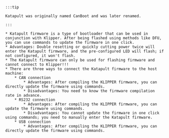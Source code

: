     :::tip

    Katapult was originally named CanBoot and was later renamed.

    :::

    * Katapult firmware is a type of bootloader that can be used in conjunction with Klipper. After being flashed using methods like DFU, you can use commands to update the firmware in one click.
    * Advantages: Double resetting or quickly cutting power twice will enter the Katapult firmware, and the pre-configured LED will flash; if not configured, it won't flash.
    * The Katapult firmware can only be used for flashing firmware and cannot connect to Klipper!!!
    * There are three ways to connect the Katapult firmware to the host machine:
        * CAN connection
            * Advantages: After compiling the KLIPPER firmware, you can directly update the firmware using commands.
            * Disadvantages: You need to know the firmware compilation rate in advance.
        * RS232 connection
            * Advantages: After compiling the KLIPPER firmware, you can update the firmware using commands.
            * Disadvantages: You cannot update the firmware in one click using commands; you need to manually enter the Katapult firmware.
        * USB connection
            * Advantages: After compiling the KLIPPER firmware, you can directly update the firmware using commands.
